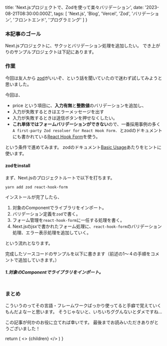
  title: 'Next.jsプロジェクトで、Zodを使って楽々バリデーション',
  date: '2023-08-21T08:30:00.000Z',
  tags: [
    'Next.js',
    'Blog',
    'Vercel',
    'Zod',
    'バリデーション',
    'フロントエンド',
    'プログラミング'
  ]
}

### 本記事のゴール

Next.jsプロジェクトに、サクッとバリデーション処理を追加したい。
でき上がりのサンプルプロジェクトは下記にあります。

<RichLink 
url="https://github.com/moldspoon/demo-nextjs-zod-sample" 
icon='ri-github-fill'
title="demo-nextjs-zod-sample" 
subtitle="githubのサンプルプロジェクト"
targetBlank={true}
 />

### 作業

今回は友人から [zod](https://zod.dev/)がいいぞ、という話を聞いていたので迷わず試してみようと思いました。

今回は、
- price という項目に、**入力有無**と**整数値**のバリデーションを追加し、
- 入力が失敗するときはエラーメッセージを出す
- 入力が失敗するときは送信ボタンを押せなくしたい。
- **これ単体ではフォームバリデーションができない**ので、一番採用事例の多く`A first-party Zod resolver for React Hook Form.
`とzodのドキュメントにも書かれている[React Hook Form](https://github.com/react-hook-form/resolvers#zod)を使う。

という条件で進めてみます。
zodのドキュメント[Basic Usage](https://zod.dev/?id=basic-usage)あたりをヒントに使います。

#### zodをinstall

まず、Next.jsのプロジェクトルートで以下を打ちます。
```
yarn add zod react-hook-form
```

インストールが完了したら、
1. 対象のComponentでライブラリをインポート。
2. バリデーション定義を`zod`で書く。
3. フォーム管理を`react-hook-form`に一任する処理を書く。
4. Next.jsのjsxで書かれたフォーム処理に、`react-hook-form`のバリデーション処理、エラー表示処理を追加していく。

という流れとなります。

完成したソースコードのサンプルを以下に書きます（前述の1〜４の手順をコメントで追加していきます。）


##### 1.対象のComponentでライブラリをインポート。
```

```

### まとめ

こういうのってその言語・フレームワークばっかり使ってると手癖で覚えていくもんだよなーと思います。
そうじゃないと、いちいちググんないとダメですね...

この記事が何かのお役に立てれば幸いです。
最後までお読みいただきありがとうございました！


  return (
    <Layout meta={meta}>
      <>
        {children}
      </>
    </Layout>
  )
}

